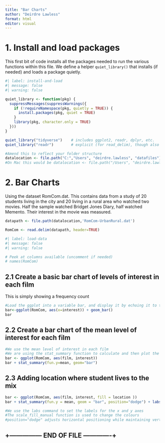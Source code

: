 ```yaml
---
title: "Bar Charts"
author: "Deirdre Lawless"
format: html
editor: visual
---
```



# 1. Install and load packages

This first bit of code installs all the packages needed to run the various functions within this file.
We define a helper `quiet_library()` that installs (if needed) and loads a package quietly.

```r
#| label: install-and-load
#| message: false
#| warning: false

quiet_library <- function(pkg) {
  suppressMessages(suppressWarnings({
    if (!requireNamespace(pkg, quietly = TRUE)) {
      install.packages(pkg, quiet = TRUE)
    }
    library(pkg, character.only = TRUE)
  }))
}

quiet_library("tidyverse")    # includes ggplot2, readr, dplyr, etc.
quiet_library("readr")        # explicit (for read_delim), though also in tidyverse

#Amend this to reflect your folder structure 
datalocation <- file.path("C:","Users", "deirdre.lawless", "datafiles")
#On Mac this would be datalocation <- file.path("/Users", "deirdre.lawless", "datafiles")

```

# 2. Bar Charts
Using the dataset RomCom.dat. This contains data from a study of 20 students living in the city and 20 living in a rural area who watched two movies. 
Half the sample watched Bridget Jones Diary, half watched Memento. 
Their interest in the movie was measured. 

```r

datapath <- file.path(datalocation,'RomCom-UrbanRural.dat')

RomCom <- read.delim(datapath, header=TRUE)

#| label: load-data
#| message: false
#| warning: false

# Peek at columns available (uncomment if needed)
# names(RomCom)

```


## 2.1 Create a basic bar chart of levels of interest in each film
This is simply showing a frequency count
```r
#Load the ggplot into a variable bar, and display it by echoing it to the screen
bar<-ggplot(RomCom, aes(x=interest)) + geom_bar()
bar
```




## 2.2 Create a bar chart of the mean level of interest for each film 
```r
#We use the mean level of interest in each film
#We are using the stat_summary function to calculate and then plot the mean values for each film
bar <- ggplot(RomCom, aes(film, interest))
bar + stat_summary(fun.y=mean, geom="bar")

```



## 2.3 Adding location where student lives to the mix

```r
bar <- ggplot(RomCom, aes(film, interest, fill = location ))
bar + stat_summary(fun.y = mean, geom = "bar", position="dodge") + labs(x="Film") + labs(y="Mean interest") + scale_fill_manual("Living Location", values=c("Rural" = "#008000", "City" = "#0000FF"))

#We use the labs command to set the labels for the x and y axes
#The scale_fill_manual function is used to change the colours
#position="dodge" adjusts horizontal positioning while maintaining vertical positions - to handle overlaps

```


## +--------------- END OF FILE -------------+
